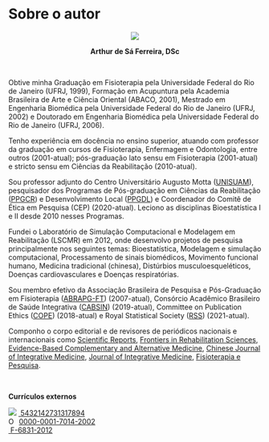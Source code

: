 # Sobre o autor {-}

```{=latex}
\markboth{}{}
```

<center>

![](ASF.png)
<br>

**Arthur de Sá Ferreira, DSc**
</center>

<br>

Obtive minha Graduação em Fisioterapia pela Universidade Federal do Rio de Janeiro (UFRJ, 1999), Formação em Acupuntura pela Academia Brasileira de Arte e Ciência Oriental (ABACO, 2001), Mestrado em Engenharia Biomédica pela Universidade Federal do Rio de Janeiro (UFRJ, 2002) e Doutorado em Engenharia Biomédica pela Universidade Federal do Rio de Janeiro (UFRJ, 2006).

Tenho experiência em docência no ensino superior, atuando com professor da graduação em cursos de Fisioterapia, Enfermagem e Odontologia, entre outros (2001-atual); pós-graduação lato sensu em Fisioterapia (2001-atual) e stricto sensu em Ciências da Reabilitação (2010-atual).

Sou professor adjunto do Centro Universitário Augusto Motta ([UNISUAM ](https://www.unisuam.edu.br)), pesquisador dos Programas de Pós-graduação em Ciências da Reabilitação ([PPGCR](https://www.unisuam.edu.br/programa-pos-graduacao-ciencias-da-reabilitacao)) e Desenvolvimento Local ([PPGDL](https://www.unisuam.edu.br/programa-pos-graduacao-desenvolvimento-local)) e Coordenador do Comitê de Ética em Pesquisa (CEP) (2020-atual). Leciono as disciplinas Bioestatística I e II desde 2010 nesses Programas.

Fundei o Laboratório de Simulação Computacional e Modelagem em Reabilitação (LSCMR) em 2012, onde desenvolvo projetos de pesquisa principalmente nos seguintes temas: Bioestatística, Modelagem e simulação computacional, Processamento de sinais biomédicos, Movimento funcional humano, Medicina tradicional (chinesa), Distúrbios musculoesqueléticos, Doenças cardiovasculares e Doenças respiratórias.

Sou membro efetivo da Associação Brasileira de Pesquisa e Pós-Graduação em Fisioterapia ([ABRAPG-FT](https://abrapg-ft.org.br/portal/)) (2007-atual), Consórcio Acadêmico Brasileiro de Saúde Integrativa ([CABSIN](https://cabsin.org.br)) (2019-atual), Committee on Publication Ethics ([COPE](https://publicationethics.org)) (2018-atual) e Royal Statistical Society ([RSS](https://rss.org.uk)) (2021-atual).

Componho o corpo editorial e de revisores de periódicos nacionais e internacionais como [Scientific Reports](https://www.nature.com/srep/about/editors), [Frontiers in Rehabilitation Sciences](https://www.frontiersin.org/research-topics/26395/systemic-effects-and-disabilities-in-long-covid-syndrome-current-approaches-and-clinical-challenges), [Evidence-Based Complementary and Alternative Medicine](https://www.hindawi.com/journals/ecam/editors/), [Chinese Journal of Integrative Medicine](https://www.springer.com/journal/11655/editors), [Journal of Integrative Medicine](https://www.journals.elsevier.com/journal-of-integrative-medicine/editorial-board), [Fisioterapia e Pesquisa](https://www.scielo.br/journal/fp/about/#editors).

<br>

**Currículos externos**

<!--LATTES badge-->
<div> <img src="http://buscatextual.cnpq.br/buscatextual/images/v2/icone_lattes.png"> [&nbsp;5432142731317894](http://lattes.cnpq.br/5432142731317894) </div>

<!--ORCID badge-->
<div itemscope itemtype="https://schema.org/Person"><a itemprop="sameAs" content="https://orcid.org/0000-0001-7014-2002" href="https://orcid.org/0000-0001-7014-2002" target="orcid.widget" rel="me noopener noreferrer" style="vertical-align:top;"><img src="https://orcid.org/sites/default/files/images/orcid_16x16.png" style="width:1em;margin-right:.5em;" alt="ORCID iD icon">0000-0001-7014-2002</a></div>

<!--Web of Science badge-->
<div><i class="ai ai-clarivate-square"></i> [&nbsp;F-6831-2012](https://publons.com/researcher/F-6831-2012)</a></div>

<link rel="stylesheet" href="https://cdn.jsdelivr.net/gh/jpswalsh/academicons@1/css/academicons.min.css">
